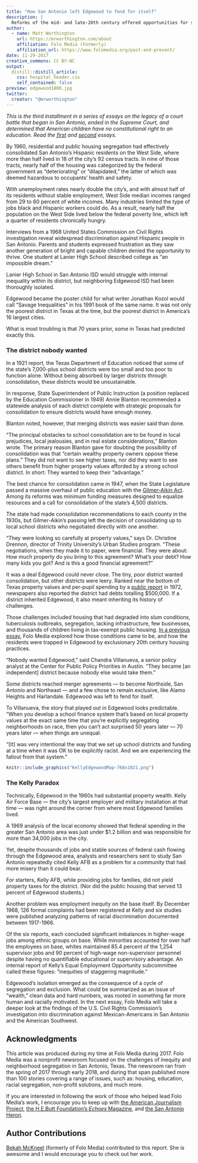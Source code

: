 ```yaml
---
title: "How San Antonio left Edgewood to fend for itself"
description: |
  Reforms of the mid- and late-20th century offered opportunities for some school districts to shore up their property tax base and create more secure funding. Edgewood, however, would not be one of these.
author:
  - name: Matt Worthington 
    url: https://mrworthington.com/about
    affiliation: Folo Media (Formerly)
    affiliation_url: https://www.folomedia.org/past-and-present/
date: 11-29-2017
creative_commons: CC BY-NC
output:
  distill::distill_article:
    css: hospital_header.css
    self_contained: false
preview: edgewood1800.jpg
twitter:
  creator: "@mrworthington"
---
```


_This is the third installment in a series of essays on the legacy of a court battle that began in San Antonio, ended in the Supreme Court, and determined that American children have no constitutional right to an education. Read the [*first*](https://www.folomedia.org/americans-no-right-education/) and [*second*](https://www.folomedia.org/san-antonio-segregated-schools/) essays._

By 1960, residential and public housing segregation had effectively consolidated San Antonio's Hispanic residents on the West Side, where more than half lived in 18 of the city's 92 census tracts. In nine of those tracts, nearly half of the housing was categorized by the federal government as "deteriorating" or "dilapidated," the latter of which was deemed hazardous to occupants' health and safety.

With unemployment rates nearly double the city's, and with almost half of its residents without stable employment, West Side median incomes ranged from 29 to 60 percent of white incomes. Many industries limited the type of jobs black and Hispanic workers could do. As a result, nearly half the population on the West Side lived below the federal poverty line, which left a quarter of residents chronically hungry.

Interviews from a 1968 United States Commission on Civil Rights investigation reveal widespread discrimination against Hispanic people in San Antonio. Parents and students expressed frustration as they saw another generation of bright and capable children denied the opportunity to thrive. One student at Lanier High School described college as "an impossible dream."

Lanier High School in San Antonio ISD would struggle with internal inequality within its district, but neighboring Edgewood ISD had been thoroughly isolated.

Edgewood became the poster child for what writer Jonathan Kozol would call "Savage Inequalities" in his 1991 book of the same name. It was not only the poorest district in Texas at the time, but the poorest district in America's 16 largest cities.

What is most troubling is that 70 years prior, some in Texas had predicted exactly this.

### The district nobody wanted

In a 1921 report, the Texas Department of Education noticed that some of the state's 7,000-plus school districts were too small and too poor to function alone. Without being absorbed by larger districts through consolidation, these districts would be unsustainable.

In response, State Superintendent of Public Instruction (a position replaced by the Education Commissioner in 1949) Annie Blanton recommended a statewide analysis of each district complete with strategic proposals for consolidation to ensure districts would have enough money.

Blanton noted, however, that merging districts was easier said than done.

"The principal obstacles to school consolidation are to be found in local prejudices, local jealousies, and in real estate considerations," Blanton wrote. The primary reason Blanton gave for doubting the possibility of consolidation was that "certain wealthy property owners oppose these plans." They did not want to see higher taxes, nor did they want to see others benefit from higher property values afforded by a strong school district. In short: They wanted to keep their "advantage."

The best chance for consolidation came in 1947, when the State Legislature passed a massive overhaul of public education with the [Gilmer-Aikin Act][3]. Among its reforms was minimum funding measures designed to equalize resources and a call for consolidation of the state's 4,500 districts.

The state had made consolidation recommendations to each county in the 1930s, but Gilmer-Aikin's passing left the decision of consolidating up to local school districts who negotiated directly with one another.

"They were looking so carefully at property values," says Dr. Christine Drennon, director of Trinity University's Urban Studies program. "These negotiations, when they made it to paper, were financial. They were about: How much property do you bring to this agreement? What's your debt? How many kids you got? And is this a good financial agreement?"

It was a deal Edgewood could never close. The tiny, poor district wanted consolidation, but other districts were leery. Ranked near the bottom of Texas property values and per-pupil spending by a [public report][4] in 1972, newspapers also reported the district had debts totalling $500,000. If a district inherited Edgewood, it also meant inheriting its history of challenges.

Those challenges included housing that had degraded into slum conditions, tuberculosis outbreaks, segregation, lacking infrastructure, few businesses, and thousands of children living in tax-exempt public housing. [In a previous essay](https://www.folomedia.org/san-antonio-segregated-schools/), Folo Media explored how those conditions came to be, and how the residents were trapped in Edgewood by exclusionary 20th century housing practices.

"Nobody wanted Edgewood," said Chandra Villanueva, a senior policy analyst at the Center for Public Policy Priorities in Austin. "They became [an independent] district because nobody else would take them."

Some districts reached merger agreements — to become Northside, San Antonio and Northeast — and a few chose to remain exclusive, like Alamo Heights and Harlandale. Edgewood was left to fend for itself.

To Villanueva, the story that played out in Edgewood looks predictable. "When you develop a school finance system that's based on local property values at the exact same time that you're explicitly segregating neighborhoods on race, then you can't act surprised 50 years later — 70 years later — when things are unequal.

"[It] was very intentional the way that we set up school districts and funding at a time when it was OK to be explicitly racist. And we are experiencing the fallout from that system."

```r
knitr::include_graphics("KellyEdgewoodMap-768x1021.png")
```


### The Kelly Paradox

Technically, Edgewood in the 1960s had substantial property wealth. Kelly Air Force Base — the city's largest employer and military installation at that time — was right around the corner from where most Edgewood families lived.

A 1969 analysis of the local economy showed that federal spending in the greater San Antonio area was just under $1.2 billion and was responsible for more than 34,000 jobs in the city.

Yet, despite thousands of jobs and stable sources of federal cash flowing through the Edgewood area, analysts and researchers sent to study San Antonio repeatedly cited Kelly AFB as a problem for a community that had more misery than it could bear.

For starters, Kelly AFB, while providing jobs for families, did not yield property taxes for the district. (Nor did the public housing that served 13 percent of Edgewood students.)

Another problem was employment inequity on the base itself. By December 1968, 126 formal complaints had been registered at Kelly and six studies were published analyzing patterns of racial discrimination documented between 1917-1966.

Of the six reports, each concluded significant imbalances in higher-wage jobs among ethnic groups on base. While minorities accounted for over half the employees on base, whites maintained 85.4 percent of the 1,254 supervisor jobs and 90 percent of high-wage non-supervisor personnel despite having no quantifiable educational or supervisory advantage. An internal report of Kelly's Equal Employment Opportunity subcommittee called these figures: "inequities of staggering magnitude."

Edgewood's isolation emerged as the consequence of a cycle of segregation and exclusion. What could be summarized as an issue of "wealth," clean data and hard numbers, was rooted in something far more human and racially motivated. In the next essay, Folo Media will take a deeper look at the findings of the U.S. Civil Rights Commission's investigation into discrimination against Mexican-Americans in San Antonio and the American Southwest.

[3]: https://tshaonline.org/handbook/online/articles/mlg01
[4]: https://searchworks.stanford.edu/view/321695

## Acknowledgments {.appendix}

This article was produced during my time at Folo Media during 2017. Folo Media was a nonprofit newsroom focused on the challenges of inequity and neighborhood segregation in San Antonio, Texas. The newsroom ran from the spring of 2017 through early 2018, and during that span published more than 100 stories covering a range of issues, such as: housing, education, racial segregation, non-profit solutions, and much more.

If you are interested in following the work of those who helped lead Folo Media's work, I encourage you to keep up with [the American Journalism Project](http://www.theajp.org), [the H.E.Butt Foundation's *Echoes* Magazine](https://echoes.hebfdn.org), and [the San Antonio Heron](https://saheron.com).

## Author Contributions {.appendix}

[Bekah McKneel](http://bekahmcneel.com) (formerly of Folo Media) contributed to this report. She is awesome and I would encourage you to check out her work.

